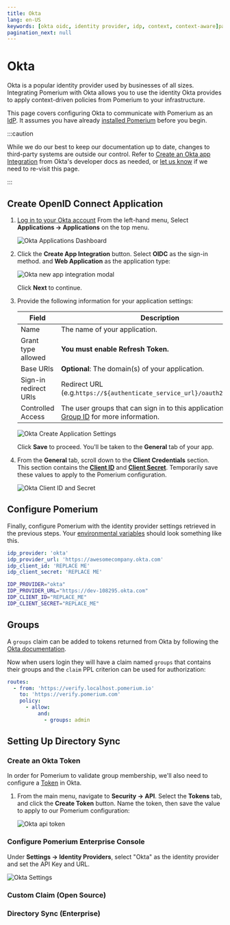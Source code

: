```yaml
---
title: Okta
lang: en-US
keywords: [okta oidc, identity provider, idp, context, context-aware]pagination_prev: null
pagination_next: null
---
```



# Okta

Okta is a popular identity provider used by businesses of all sizes. Integrating Pomerium with Okta allows you to use the identity Okta provides to apply context-driven policies from Pomerium to your infrastructure.

This page covers configuring Okta to communicate with Pomerium as an [IdP](/docs/internals/glossary#identity-provider). It assumes you have already [installed Pomerium][pomerium-install] before you begin.

:::caution

While we do our best to keep our documentation up to date, changes to third-party systems are outside our control. Refer to [Create an Okta app Integration](https://developer.okta.com/docs/guides/sign-into-web-app/aspnet/create-okta-application/) from Okta's developer docs as needed, or [let us know](https://github.com/pomerium/documentation/issues/new?assignees=&labels=&template=doc-error.md) if we need to re-visit this page.

:::

## Create OpenID Connect Application

1. [Log in to your Okta account](https://login.okta.com) From the left-hand menu, Select **Applications → Applications** on the top menu.

   ![Okta Applications Dashboard](./img/okta/okta-app-dashboard.png)

1. Click the **Create App Integration** button. Select **OIDC** as the sign-in method. and **Web Application** as the application type:

   ![Okta new app integration modal](./img/okta/okta-app-settings.png)

   Click **Next** to continue.

1. Provide the following information for your application settings:

   | Field | Description |
   | --- | --- |
   | Name | The name of your application. |
   | Grant type allowed | **You must enable Refresh Token.** |
   | Base URIs | **Optional**: The domain(s) of your application. |
   | Sign-in redirect URIs | Redirect URL (e.g.`https://${authenticate_service_url}/oauth2/callback`). |
   | Controlled Access | The user groups that can sign in to this application. See [Group ID] for more information. |

   ![Okta Create Application Settings](./img/okta/okta-create-app-settings.png)

   Click **Save** to proceed. You'll be taken to the **General** tab of your app.

1. From the **General** tab, scroll down to the **Client Credentials** section. This section contains the **[Client ID]** and **[Client Secret]**. Temporarily save these values to apply to the Pomerium configuration.

   ![Okta Client ID and Secret](./img/okta/okta-client-id-and-secret.png)

## Configure Pomerium

Finally, configure Pomerium with the identity provider settings retrieved in the previous steps. Your [environmental variables] should look something like this.

<Tabs>
<TabItem value="config.yaml" label="config.yaml">

```yaml
idp_provider: 'okta'
idp_provider_url: 'https://awesomecompany.okta.com'
idp_client_id: 'REPLACE ME'
idp_client_secret: 'REPLACE ME'
```

</TabItem>
<TabItem value="Environment Variables" label="Environment Variables">

```bash
IDP_PROVIDER="okta"
IDP_PROVIDER_URL="https://dev-108295.okta.com"
IDP_CLIENT_ID="REPLACE_ME"
IDP_CLIENT_SECRET="REPLACE_ME"
```

</TabItem>
</Tabs>

## Groups

A `groups` claim can be added to tokens returned from Okta by following the [Okta documentation](https://developer.okta.com/docs/guides/customize-tokens-groups-claim/main/).

Now when users login they will have a claim named `groups` that contains their groups and the `claim` PPL criterion can be used for authorization:

```yaml
routes:
  - from: 'https://verify.localhost.pomerium.io'
    to: 'https://verify.pomerium.com'
    policy:
      - allow:
          and:
            - groups: admin
```

## Setting Up Directory Sync

### Create an Okta Token

In order for Pomerium to validate group membership, we'll also need to configure a [Token](https://help.okta.com/en-us/Content/Topics/Security/API.htm?cshid=Security_API#Security_API) in Okta.

1. From the main menu, navigate to **Security → API**. Select the **Tokens** tab, and click the **Create Token** button. Name the token, then save the value to apply to our Pomerium configuration:

   ![Okta api token](./img/okta/okta-api-token.png)

### Configure Pomerium Enterprise Console

Under **Settings → Identity Providers**, select "Okta" as the identity provider and set the API Key and URL.

![Okta Settings](./img/okta/okta-idp.png)

<Tabs>
<TabItem value="Custom Claim (Open Source)" label="Custom Claim (Open Source)">

### Custom Claim (Open Source)

</TabItem>
<TabItem value="Directory Sync (Enterprise)" label="Directory Sync (Enterprise)">

### Directory Sync (Enterprise)

</TabItem>
</Tabs>

[client id]: /docs/reference/identity-provider-client-id
[client secret]: /docs/reference/identity-provider-client-secret
[environmental variables]: https://en.wikipedia.org/wiki/Environment_variable
[oauth2]: https://oauth.net/2/
[openid connect]: https://en.wikipedia.org/wiki/OpenID_Connect
[pomerium-install]: /docs/deploying/
[group id]: https://developer.okta.com/docs/reference/api/groups/
